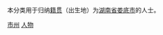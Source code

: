 {{Catnav|頁面分類|各種主題的頁面分類|依中国各省来作的分类|各地中国人|湖南人}}
{{Catnav|頁面分類|人物|各國人物|中国人|各地中国人|湖南人}}

本分类用于归纳[[籍贯|籍贯]]（出生地）为[[湖南省|湖南省]][[娄底市|娄底市]]的人士。

[[Category:湖南各市州人物|市州]]
[[Category:娄底|人物]]